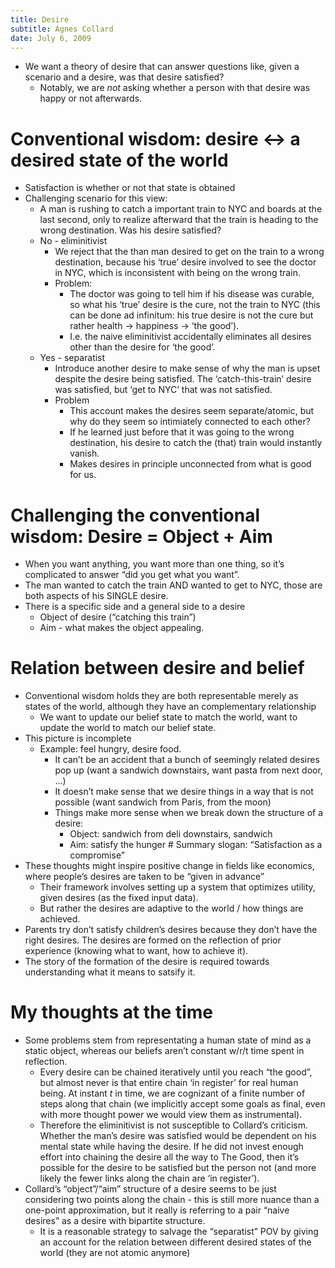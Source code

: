 ```yaml
---
title: Desire
subtitle: Agnes Collard
date: July 6, 2009
---
```


- We want a theory of desire that can answer questions like, given a scenario 
  and a desire, was that desire satisfied?
  - Notably, we are *not* asking whether a person with that desire was happy or 
    not afterwards.

# Conventional wisdom: desire <-> a desired state of the world
  - Satisfaction is whether or not that state is obtained
  - Challenging scenario for this view:
    - A man is rushing to catch a important train to NYC and boards at the last 
      second, only to realize afterward that the train is heading to the wrong 
      destination. Was his desire satisfied?
    - No - eliminitivist
      - We reject that the than man desired to get on the train to a wrong 
        destination, because his 'true' desire involved to see the doctor in 
        NYC, which is inconsistent with being on the wrong train.
      - Problem:
        - The doctor was going to tell him if his disease was curable, so what 
          his 'true' desire is the cure, not the train to NYC (this can be done 
          ad infinitum: his true desire is not the cure but rather health -> 
          happiness -> 'the good').
        - I.e. the naive eliminitivist accidentally eliminates all desires other 
          than the desire for 'the good'.
    - Yes - separatist
      - Introduce another desire to make sense of why the man is upset despite 
        the desire being satisfied. The 'catch-this-train' desire was satisfied, 
        but 'get to NYC' that was not satisfied.
      - Problem
        - This account makes the desires seem separate/atomic, but why do they 
          seem so intimiately connected to each other?
        - If he learned just before that it was going to the wrong destination, 
          his desire to catch the (that) train would instantly vanish.
        - Makes desires in principle unconnected from what is good for us.

# Challenging the conventional wisdom: Desire = Object + Aim
  - When you want anything, you want more than one thing, so it's complicated to 
    answer "did you get what you want".
  - The man wanted to catch the train AND wanted to get to NYC, those are both 
    aspects of his SINGLE desire.
  - There is a specific side and a general side to a desire
    - Object of desire ("catching this train")
    - Aim - what makes the object appealing.

# Relation between desire and belief
  - Conventional wisdom holds they are both representable merely as states of 
    the world, although they have an complementary relationship
    - We want to update our belief state to match the world, want to update the 
      world to match our belief state.
  - This picture is incomplete
    - Example: feel hungry, desire food.
      - It can't be an accident that a bunch of seemingly related desires pop up 
        (want a sandwich downstairs, want pasta from next door, ...)
      - It doesn't make sense that we desire things in a way that is not 
        possible (want sandwich from Paris, from the moon)
      - Things make more sense when we break down the structure of a desire:
        - Object: sandwich from deli downstairs, sandwich
        - Aim: satisfy the hunger
# Summary slogan: "Satisfaction as a compromise"

  - These thoughts might inspire positive change in fields like economics, where 
    people's desires are taken to be "given in advance"
    - Their framework involves setting up a system that optimizes utility, given 
      desires (as the fixed input data).
    - But rather the desires are adaptive to the world / how things are achieved.
  - Parents try don't satisfy children's desires because they don't have the 
    right desires. The desires are formed on the reflection of prior experience 
    (knowing what to want, how to achieve it).
  - The story of the formation of the desire is required towards understanding 
    what it means to satsify it.

# My thoughts at the time
  - Some problems stem from representating a human state of mind as a static 
    object, whereas our beliefs aren't constant w/r/t time spent in reflection.
    - Every desire can be chained iteratively until you reach "the good", but 
      almost never is that entire chain 'in register' for real human being. At 
      instant $t$ in time, we are cognizant of a finite number of steps along 
      that chain (we implicitly accept some goals as final, even with more 
      thought power we would view them as instrumental).
    - Therefore the eliminitivist is not susceptible to Collard's criticism. 
      Whether the man's desire was satisfied would be dependent on his mental 
      state while having the desire. If he did not invest enough effort into 
      chaining the desire all the way to The Good, then it's possible for the 
      desire to be satisfied but the person not (and more likely the fewer links 
      along the chain are 'in register').
  - Collard's "object"/"aim" structure of a desire seems to be just considering 
    two points along the chain - this is still more nuance than a one-point 
    approximation, but it really is referring to a pair "naive desires" as a 
    desire with bipartite structure.
    - It is a reasonable strategy to salvage the "separatist" POV by giving an
      account for the relation between different desired states of the world 
      (they are not atomic anymore)
